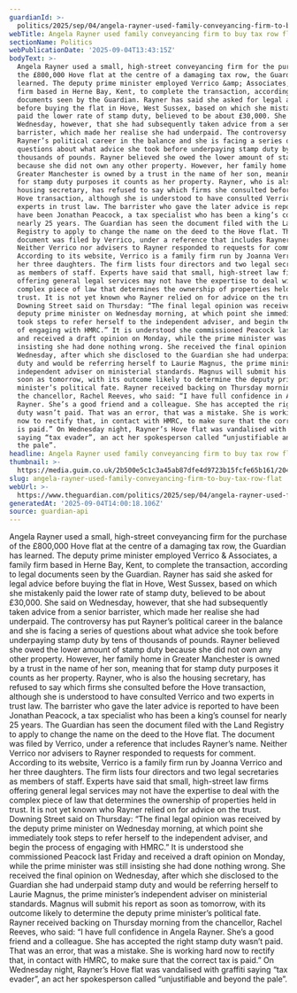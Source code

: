 ```yaml
---
guardianId: >-
  politics/2025/sep/04/angela-rayner-used-family-conveyancing-firm-to-buy-tax-row-flat
webTitle: Angela Rayner used family conveyancing firm to buy tax row flat
sectionName: Politics
webPublicationDate: '2025-09-04T13:43:15Z'
bodyText: >-
  Angela Rayner used a small, high-street conveyancing firm for the purchase of
  the £800,000 Hove flat at the centre of a damaging tax row, the Guardian has
  learned. The deputy prime minister employed Verrico &amp; Associates, a family
  firm based in Herne Bay, Kent, to complete the transaction, according to legal
  documents seen by the Guardian. Rayner has said she asked for legal advice
  before buying the flat in Hove, West Sussex, based on which she mistakenly
  paid the lower rate of stamp duty, believed to be about £30,000. She said on
  Wednesday, however, that she had subsequently taken advice from a senior
  barrister, which made her realise she had underpaid. The controversy has put
  Rayner’s political career in the balance and she is facing a series of
  questions about what advice she took before underpaying stamp duty by tens of
  thousands of pounds. Rayner believed she owed the lower amount of stamp duty
  because she did not own any other property. However, her family home in
  Greater Manchester is owned by a trust in the name of her son, meaning that
  for stamp duty purposes it counts as her property. Rayner, who is also the
  housing secretary, has refused to say which firms she consulted before the
  Hove transaction, although she is understood to have consulted Verrico and two
  experts in trust law. The barrister who gave the later advice is reported to
  have been Jonathan Peacock, a tax specialist who has been a king’s counsel for
  nearly 25 years. The Guardian has seen the document filed with the Land
  Registry to apply to change the name on the deed to the Hove flat. The
  document was filed by Verrico, under a reference that includes Rayner’s name.
  Neither Verrico nor advisers to Rayner responded to requests for comment.
  According to its website, Verrico is a family firm run by Joanna Verrico and
  her three daughters. The firm lists four directors and two legal secretaries
  as members of staff. Experts have said that small, high-street law firms
  offering general legal services may not have the expertise to deal with the
  complex piece of law that determines the ownership of properties held in
  trust. It is not yet known who Rayner relied on for advice on the trust.
  Downing Street said on Thursday: “The final legal opinion was received by the
  deputy prime minister on Wednesday morning, at which point she immediately
  took steps to refer herself to the independent adviser, and begin the process
  of engaging with HMRC.” It is understood she commissioned Peacock last Friday
  and received a draft opinion on Monday, while the prime minister was still
  insisting she had done nothing wrong. She received the final opinion on
  Wednesday, after which she disclosed to the Guardian she had underpaid stamp
  duty and would be referring herself to Laurie Magnus, the prime minister’s
  independent adviser on ministerial standards. Magnus will submit his report as
  soon as tomorrow, with its outcome likely to determine the deputy prime
  minister’s political fate. Rayner received backing on Thursday morning from
  the chancellor, Rachel Reeves, who said: “I have full confidence in Angela
  Rayner. She’s a good friend and a colleague. She has accepted the right stamp
  duty wasn’t paid. That was an error, that was a mistake. She is working hard
  now to rectify that, in contact with HMRC, to make sure that the correct tax
  is paid.” On Wednesday night, Rayner’s Hove flat was vandalised with graffiti
  saying “tax evader”, an act her spokesperson called “unjustifiable and beyond
  the pale”.
headline: Angela Rayner used family conveyancing firm to buy tax row flat
thumbnail: >-
  https://media.guim.co.uk/2b500e5c1c3a45ab87dfe4d9723b15fcfe65b161/204_0_2035_1629/500.jpg
slug: angela-rayner-used-family-conveyancing-firm-to-buy-tax-row-flat
webUrl: >-
  https://www.theguardian.com/politics/2025/sep/04/angela-rayner-used-family-conveyancing-firm-to-buy-tax-row-flat
generatedAt: '2025-09-04T14:00:18.106Z'
source: guardian-api
---
```

Angela Rayner used a small, high-street conveyancing firm for the purchase of the £800,000 Hove flat at the centre of a damaging tax row, the Guardian has learned. The deputy prime minister employed Verrico &amp; Associates, a family firm based in Herne Bay, Kent, to complete the transaction, according to legal documents seen by the Guardian. Rayner has said she asked for legal advice before buying the flat in Hove, West Sussex, based on which she mistakenly paid the lower rate of stamp duty, believed to be about £30,000. She said on Wednesday, however, that she had subsequently taken advice from a senior barrister, which made her realise she had underpaid. The controversy has put Rayner’s political career in the balance and she is facing a series of questions about what advice she took before underpaying stamp duty by tens of thousands of pounds. Rayner believed she owed the lower amount of stamp duty because she did not own any other property. However, her family home in Greater Manchester is owned by a trust in the name of her son, meaning that for stamp duty purposes it counts as her property. Rayner, who is also the housing secretary, has refused to say which firms she consulted before the Hove transaction, although she is understood to have consulted Verrico and two experts in trust law. The barrister who gave the later advice is reported to have been Jonathan Peacock, a tax specialist who has been a king’s counsel for nearly 25 years. The Guardian has seen the document filed with the Land Registry to apply to change the name on the deed to the Hove flat. The document was filed by Verrico, under a reference that includes Rayner’s name. Neither Verrico nor advisers to Rayner responded to requests for comment. According to its website, Verrico is a family firm run by Joanna Verrico and her three daughters. The firm lists four directors and two legal secretaries as members of staff. Experts have said that small, high-street law firms offering general legal services may not have the expertise to deal with the complex piece of law that determines the ownership of properties held in trust. It is not yet known who Rayner relied on for advice on the trust. Downing Street said on Thursday: “The final legal opinion was received by the deputy prime minister on Wednesday morning, at which point she immediately took steps to refer herself to the independent adviser, and begin the process of engaging with HMRC.” It is understood she commissioned Peacock last Friday and received a draft opinion on Monday, while the prime minister was still insisting she had done nothing wrong. She received the final opinion on Wednesday, after which she disclosed to the Guardian she had underpaid stamp duty and would be referring herself to Laurie Magnus, the prime minister’s independent adviser on ministerial standards. Magnus will submit his report as soon as tomorrow, with its outcome likely to determine the deputy prime minister’s political fate. Rayner received backing on Thursday morning from the chancellor, Rachel Reeves, who said: “I have full confidence in Angela Rayner. She’s a good friend and a colleague. She has accepted the right stamp duty wasn’t paid. That was an error, that was a mistake. She is working hard now to rectify that, in contact with HMRC, to make sure that the correct tax is paid.” On Wednesday night, Rayner’s Hove flat was vandalised with graffiti saying “tax evader”, an act her spokesperson called “unjustifiable and beyond the pale”.
